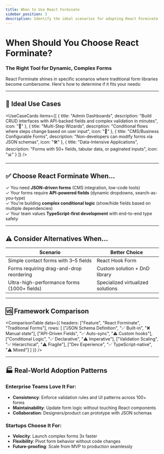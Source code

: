 ```yaml
---
title: When to Use React Forminate
sidebar_position: 3
description: Identify the ideal scenarios for adopting React Forminate in your projects with clear comparisons and real-world use cases.
---
```



# When Should You Choose React Forminate?

### The Right Tool for Dynamic, Complex Forms

React Forminate shines in specific scenarios where traditional form libraries become cumbersome. Here's how to determine if it fits your needs:

---

## 🎯 Ideal Use Cases

<UseCaseCards items={[
  {
    title: "Admin Dashboards",
    description: "Build CRUD interfaces with API-backed fields and complex validation in minutes",
    icon: "💼"
  },
  {
    title: "Multi-Step Wizards",
    description: "Conditional flows where steps change based on user input",
    icon: "🧙"
  },
  {
    title: "CMS/Business Configurable Forms",
    description: "Non-developers can modify forms via JSON schemas",
    icon: "🛠️"
  },
  {
    title: "Data-Intensive Applications",
    description: "Forms with 50+ fields, tabular data, or paginated inputs",
    icon: "📊"
  }
]} />

---

## ✅ Choose React Forminate When...

<div className="checklist">
  <div className="checklist-item">
    <span className="checkmark">✓</span>
    You need <strong>JSON-driven forms</strong> (CMS integration, low-code tools)
  </div>
  <div className="checklist-item">
    <span className="checkmark">✓</span>
    Your forms require <strong>API-powered fields</strong> (dynamic dropdowns, search-as-you-type)
  </div>
  <div className="checklist-item">
    <span className="checkmark">✓</span>
    You're building <strong>complex conditional logic</strong> (show/hide fields based on multiple dependencies)
  </div>
  <div className="checklist-item">
    <span className="checkmark">✓</span>
    Your team values <strong>TypeScript-first development</strong> with end-to-end type safety
  </div>
</div>

---

## ⚠️ Consider Alternatives When...

| Scenario                                         | Better Choice                      |
|--------------------------------------------------|------------------------------------|
| Simple contact forms with 3–5 fields             | React Hook Form                    |
| Forms requiring drag-and-drop reordering         | Custom solution + DnD library      |
| Ultra-high-performance forms (1000+ fields)      | Specialized virtualized solutions  |

---

## 🆚 Framework Comparison

<ComparisonTable data={{
  headers: ["Feature", "React Forminate", "Traditional Forms"],
  rows: [
    ["JSON Schema Definition", "✅ Built-in", "❌ Manual state"],
    ["API-Driven Fields", "✅ Auto-sync", "⚠️ Custom hooks"],
    ["Conditional Logic", "✅ Declarative", "⚠️ Imperative"],
    ["Validation Scaling", "✅ Hierarchical", "⚠️ Fragile"],
    ["Dev Experience", "✅ TypeScript-native", "⚠️ Mixed"]
  ]
}} />

---

## 🏭 Real-World Adoption Patterns

### Enterprise Teams Love It For:
- **Consistency**: Enforce validation rules and UI patterns across 100+ forms
- **Maintainability**: Update form logic without touching React components
- **Collaboration**: Designers/product can prototype with JSON schemas

### Startups Choose It For:
- **Velocity**: Launch complex forms 3x faster
- **Flexibility**: Pivot form behavior without code changes
- **Future-proofing**: Scale from MVP to production seamlessly
